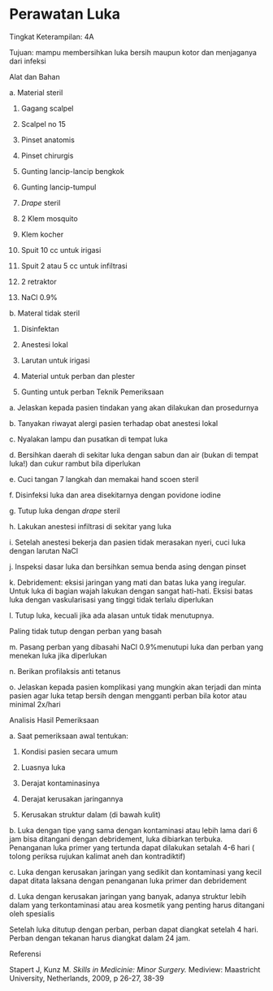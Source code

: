 # Perawatan Luka

Tingkat Keterampilan: 4A

Tujuan: mampu membersihkan luka bersih maupun kotor dan menjaganya dari infeksi

Alat dan Bahan

a. Material steril

1) Gagang scalpel

2) Scalpel no 15

3) Pinset anatomis

4) Pinset chirurgis

5) Gunting lancip-lancip bengkok

6) Gunting lancip-tumpul

7) _Drape_ steril

8) 2 Klem mosquito

9) Klem kocher

10) Spuit 10 cc untuk irigasi

11) Spuit 2 atau 5 cc untuk infiltrasi

12) 2 retraktor

13) NaCl 0.9%

b. Materal tidak steril

1) Disinfektan

2) Anestesi lokal

3) Larutan untuk irigasi

4) Material untuk perban dan plester

5) Gunting untuk perban Teknik Pemeriksaan

a. Jelaskan kepada pasien tindakan yang akan dilakukan dan prosedurnya

b. Tanyakan riwayat alergi pasien terhadap obat anestesi lokal

 

c. Nyalakan lampu dan pusatkan di tempat luka

d. Bersihkan daerah di sekitar luka dengan sabun dan air (bukan di tempat luka!) dan cukur rambut bila diperlukan

e. Cuci tangan 7 langkah dan memakai hand scoen steril

f. Disinfeksi luka dan area disekitarnya dengan povidone iodine

g. Tutup luka dengan _drape_ steril

h. Lakukan anestesi infiltrasi di sekitar yang luka

i. Setelah anestesi bekerja dan pasien tidak merasakan nyeri, cuci luka dengan larutan NaCl

j. Inspeksi dasar luka dan bersihkan semua benda asing dengan pinset

k. Debridement: eksisi jaringan yang mati dan batas luka yang iregular. Untuk luka di bagian wajah lakukan dengan sangat hati-hati. Eksisi batas luka dengan vaskularisasi yang tinggi tidak terlalu diperlukan

l. Tutup luka, kecuali jika ada alasan untuk tidak menutupnya.

Paling tidak tutup dengan perban yang basah

m. Pasang perban yang dibasahi NaCl 0.9%menutupi luka dan perban yang menekan luka jika diperlukan

n. Berikan profilaksis anti tetanus

o. Jelaskan kepada pasien komplikasi yang mungkin akan terjadi dan minta pasien agar luka tetap bersih dengan mengganti perban bila kotor atau minimal 2x/hari

Analisis Hasil Pemeriksaan

a. Saat pemeriksaan awal tentukan:

1) Kondisi pasien secara umum

2) Luasnya luka

3) Derajat kontaminasinya

4) Derajat kerusakan jaringannya

5) Kerusakan struktur dalam (di bawah kulit)

b. Luka dengan tipe yang sama dengan kontaminasi atau lebih lama dari 6 jam bisa ditangani dengan debridement, luka dibiarkan terbuka. Penanganan luka primer yang tertunda dapat dilakukan setalah 4-6 hari ( tolong periksa rujukan kalimat aneh dan kontradiktif)

 

c. Luka dengan kerusakan jaringan yang sedikit dan kontaminasi yang kecil dapat ditata laksana dengan penanganan luka primer dan debridement

d. Luka dengan kerusakan jaringan yang banyak, adanya struktur lebih dalam yang terkontaminasi atau area kosmetik yang penting harus ditangani oleh spesialis

Setelah luka ditutup dengan perban, perban dapat diangkat setelah 4 hari. Perban dengan tekanan harus diangkat dalam 24 jam.

Referensi

Stapert J, Kunz M. _Skills in Medicinie: Minor Surgery._ Mediview: Maastricht University, Netherlands, 2009, p 26-27, 38-39
